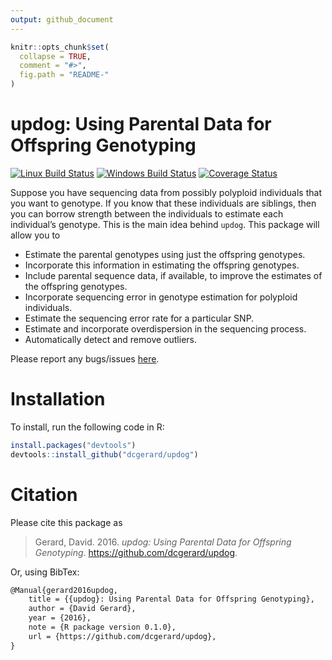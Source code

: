 ```yaml
---
output: github_document
---
```


<!-- README.md is generated from README.Rmd. Please edit that file -->

```r
knitr::opts_chunk$set(
  collapse = TRUE,
  comment = "#>",
  fig.path = "README-"
)
```

# updog: Using Parental Data for Offspring Genotyping
[![Linux Build Status](https://travis-ci.org/dcgerard/updog.svg?branch=master)](https://travis-ci.org/dcgerard/updog)
[![Windows Build Status](https://ci.appveyor.com/api/projects/status/github/dcgerard/updog?branch=master&svg=true)](https://ci.appveyor.com/project/dcgerard/updog)
[![Coverage Status](https://img.shields.io/codecov/c/github/dcgerard/updog/master.svg)](https://codecov.io/github/dcgerard/updog?branch=master)

Suppose you have sequencing data from possibly polyploid individuals that you want to genotype. If you know that these individuals are siblings, then you can borrow strength between the individuals to estimate each individual's genotype. This is the main idea behind `updog`. This package will allow you to

- Estimate the parental genotypes using just the offspring genotypes.
- Incorporate this information in estimating the offspring genotypes.
- Include parental sequence data, if available, to improve the estimates of the offspring genotypes.
- Incorporate sequencing error in genotype estimation for polyploid individuals.
- Estimate the sequencing error rate for a particular SNP.
- Estimate and incorporate overdispersion in the sequencing process.
- Automatically detect and remove outliers.

Please report any bugs/issues [here](https://github.com/dcgerard/updog/issues).

# Installation

To install, run the following code in R:
``` r
install.packages("devtools")
devtools::install_github("dcgerard/updog")
```

# Citation
Please cite this package as

> Gerard, David. 2016. *updog: Using Parental Data for Offspring Genotyping*. [https://github.com/dcgerard/updog](https://github.com/dcgerard/updog).

Or, using BibTex:
``` tex
@Manual{gerard2016updog,
    title = {{updog}: Using Parental Data for Offspring Genotyping},
    author = {David Gerard},
    year = {2016},
    note = {R package version 0.1.0},
    url = {https://github.com/dcgerard/updog},
}
```
